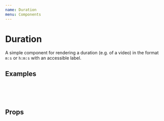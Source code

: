 ```yaml
---
name: Duration
menu: Components
---
```



# Duration

A simple component for rendering a duration (e.g. of a video) in the format `m:s` or `h:m:s` with an accessible label.

## Examples

<Playground>
	<Duration value={27} />
	<br />
	<Duration value={523} />
	<br />
	<Duration value={1104} />
	<br />
	<Duration value={7329} />
</Playground>

## Props

<Props of={Duration} />
